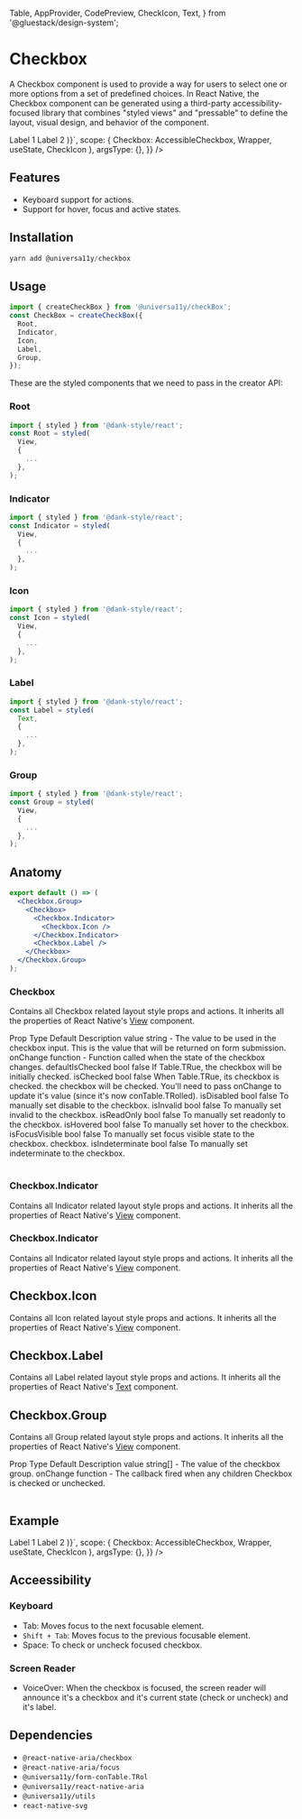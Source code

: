 
<Meta title="components/Checkbox" />

  Table,
  AppProvider,
  CodePreview,
  CheckIcon,
  Text,
} from '@gluestack/design-system';

# Checkbox

A Checkbox component is used to provide a way for users to select one or more options from a set of predefined choices. In React Native, the Checkbox component can be generated using a third-party accessibility-focused library that combines "styled views" and "pressable" to define the layout, visual design, and behavior of the component.

<AppProvider>
  <CodePreview
    showComponentRenderer={true}
    showArgsController={false}
    metaData={{
      code: ` 
      function App () {
          const [values, setValues] = useState([]);
        return (
    <Wrapper>
        <Checkbox.Group value={values} onChange={setValues}>
        <Checkbox
          size="md"
          isInvalid={false}
          value="Label 1"
          aria-label="Label 1"
          accessibilityLabel="Checkbox"
        >
          <Checkbox.Indicator>
            <Checkbox.Icon>
              <CheckIcon />
            </Checkbox.Icon>
          </Checkbox.Indicator>
          <Checkbox.Label>Label 1</Checkbox.Label>
        </Checkbox>
        <Checkbox
          size="md"
          aria-label="Label 2"
          value="Label 2"
          accessibilityLabel="Checkbox"
        >
          <Checkbox.Indicator>
            <Checkbox.Icon>
              <CheckIcon />
            </Checkbox.Icon>
          </Checkbox.Indicator>
          <Checkbox.Label>Label 2</Checkbox.Label>
        </Checkbox>
      </Checkbox.Group>
      </Wrapper>)}`,
      scope: { Checkbox: AccessibleCheckbox, Wrapper, useState, CheckIcon },
      argsType: {},
    }}
  />
</AppProvider>

<br />

## Features

- Keyboard support for actions.
- Support for hover, focus and active states.

## Installation

```jsx
yarn add @universa11y/checkbox
```

## Usage

```jsx
import { createCheckBox } from '@universa11y/checkBox';
const CheckBox = createCheckBox({
  Root,
  Indicator,
  Icon,
  Label,
  Group,
});
```

These are the styled components that we need to pass in the creator API:

### Root

```jsx
import { styled } from '@dank-style/react';
const Root = styled(
  View,
  {
    ...
  },
);
```

### Indicator

```jsx
import { styled } from '@dank-style/react';
const Indicator = styled(
  View,
  {
    ...
  },
);
```

### Icon

```jsx
import { styled } from '@dank-style/react';
const Icon = styled(
  View,
  {
    ...
  },
);
```

### Label

```jsx
import { styled } from '@dank-style/react';
const Label = styled(
  Text,
  {
    ...
  },
);
```

### Group

```jsx
import { styled } from '@dank-style/react';
const Group = styled(
  View,
  {
    ...
  },
);
```

## Anatomy

```jsx
export default () => (
  <Checkbox.Group>
    <Checkbox>
      <Checkbox.Indicator>
        <Checkbox.Icon />
      </Checkbox.Indicator>
      <Checkbox.Label />
    </Checkbox>
  </Checkbox.Group>
);
```

### Checkbox

Contains all Checkbox related layout style props and actions.
It inherits all the properties of React Native's [View](https://reactnative.dev/docs/view#props) component.

<AppProvider>
  <Table>
    <Table.THead sx={{ _dark: { bg: '$gray800' }, _light: { bg: '$gray100' } }}>
      <Table.TR>
        <Table.TH>
          <Text>Prop</Text>
        </Table.TH>
        <Table.TH>
          <Text>Type</Text>
        </Table.TH>
        <Table.TH>
          <Text>Default</Text>
        </Table.TH>
        <Table.TH>
          <Text>Description</Text>
        </Table.TH>
      </Table.TR>
    </Table.THead>
    <Table.TBody>
      <Table.TR>
        <Table.TD>
          <Text>value</Text>
        </Table.TD>
        <Table.TD>
          <Text>string</Text>
        </Table.TD>
        <Table.TD>
          <Text>-</Text>
        </Table.TD>
        <Table.TD>
          <Text>
            The value to be used in the checkbox input. This is the value that
            will be returned on form submission.
          </Text>
        </Table.TD>
      </Table.TR>
      <Table.TR>
        <Table.TD>
          <Text>onChange</Text>
        </Table.TD>
        <Table.TD>
          <Text>function</Text>
        </Table.TD>
        <Table.TD>
          <Text>-</Text>
        </Table.TD>
        <Table.TD>
          <Text>Function called when the state of the checkbox changes.</Text>
        </Table.TD>
      </Table.TR>
      <Table.TR>
        <Table.TD>
          <Text>defaultIsChecked</Text>
        </Table.TD>
        <Table.TD>
          <Text>bool</Text>
        </Table.TD>
        <Table.TD>
          <Text>false</Text>
        </Table.TD>
        <Table.TD>
          <Text>If Table.TRue, the checkbox will be initially checked.</Text>
        </Table.TD>
      </Table.TR>
      <Table.TR>
        <Table.TD>
          <Text>isChecked</Text>
        </Table.TD>
        <Table.TD>
          <Text>bool</Text>
        </Table.TD>
        <Table.TD>
          <Text>false</Text>
        </Table.TD>
        <Table.TD>
          <Text>
            When Table.TRue, its checkbox is checked. the checkbox will be
            checked. You'll need to pass onChange to update it's value (since
            it's now conTable.TRolled).
          </Text>
        </Table.TD>
      </Table.TR>
      <Table.TR>
        <Table.TD>
          <Text>isDisabled</Text>
        </Table.TD>
        <Table.TD>
          <Text>bool</Text>
        </Table.TD>
        <Table.TD>
          <Text>false</Text>
        </Table.TD>
        <Table.TD>
          <Text>To manually set disable to the checkbox.</Text>
        </Table.TD>
      </Table.TR>
      <Table.TR>
        <Table.TD>
          <Text>isInvalid</Text>
        </Table.TD>
        <Table.TD>
          <Text>bool</Text>
        </Table.TD>
        <Table.TD>
          <Text>false</Text>
        </Table.TD>
        <Table.TD>
          <Text>To manually set invalid to the checkbox.</Text>
        </Table.TD>
      </Table.TR>
      <Table.TR>
        <Table.TD>
          <Text>isReadOnly</Text>
        </Table.TD>
        <Table.TD>
          <Text>bool</Text>
        </Table.TD>
        <Table.TD>
          <Text>false</Text>
        </Table.TD>
        <Table.TD>
          <Text>To manually set readonly to the checkbox.</Text>
        </Table.TD>
      </Table.TR>
      <Table.TR>
        <Table.TD>
          <Text>isHovered</Text>
        </Table.TD>
        <Table.TD>
          <Text>bool</Text>
        </Table.TD>
        <Table.TD>
          <Text>false</Text>
        </Table.TD>
        <Table.TD>
          <Text>To manually set hover to the checkbox.</Text>
        </Table.TD>
      </Table.TR>
      <Table.TR>
        <Table.TD>
          <Text>isFocusVisible</Text>
        </Table.TD>
        <Table.TD>
          <Text>bool</Text>
        </Table.TD>
        <Table.TD>
          <Text>false</Text>
        </Table.TD>
        <Table.TD>
          <Text>
            To manually set focus visible state to the checkbox. checkbox.
          </Text>
        </Table.TD>
      </Table.TR>
      <Table.TR>
        <Table.TD>
          <Text>isIndeterminate</Text>
        </Table.TD>
        <Table.TD>
          <Text>bool</Text>
        </Table.TD>
        <Table.TD>
          <Text>false</Text>
        </Table.TD>
        <Table.TD>
          <Text>To manually set indeterminate to the checkbox.</Text>
        </Table.TD>
      </Table.TR>
    </Table.TBody>
  </Table>
</AppProvider>

### Checkbox.Indicator

Contains all Indicator related layout style props and actions.
It inherits all the properties of React Native's [View](https://reactnative.dev/docs/view#props) component.

### Checkbox.Indicator

Contains all Indicator related layout style props and actions.
It inherits all the properties of React Native's [View](https://reactnative.dev/docs/view#props) component.

## Checkbox.Icon

Contains all Icon related layout style props and actions.
It inherits all the properties of React Native's [View](https://reactnative.dev/docs/view#props) component.

## Checkbox.Label

Contains all Label related layout style props and actions.
It inherits all the properties of React Native's [Text](https://reactnative.dev/docs/text#props) component.

## Checkbox.Group

Contains all Group related layout style props and actions.
It inherits all the properties of React Native's [View](https://reactnative.dev/docs/view#props) component.

<AppProvider>
  <Table>
    <Table.THead sx={{ _dark: { bg: '$gray800' }, _light: { bg: '$gray100' } }}>
      <Table.TR>
        <Table.TH>
          <Text>Prop</Text>
        </Table.TH>
        <Table.TH>
          <Text>Type</Text>
        </Table.TH>
        <Table.TH>
          <Text>Default</Text>
        </Table.TH>
        <Table.TH>
          <Text>Description</Text>
        </Table.TH>
      </Table.TR>
    </Table.THead>
    <Table.TBody>
      <Table.TR>
        <Table.TD>
          <Text>value</Text>
        </Table.TD>
        <Table.TD>
          <Text>string[]</Text>
        </Table.TD>
        <Table.TD>
          <Text>-</Text>
        </Table.TD>
        <Table.TD>
          <Text>The value of the checkbox group.</Text>
        </Table.TD>
      </Table.TR>
      <Table.TR>
        <Table.TD>
          <Text>onChange</Text>
        </Table.TD>
        <Table.TD>
          <Text>function</Text>
        </Table.TD>
        <Table.TD>
          <Text>-</Text>
        </Table.TD>
        <Table.TD>
          <Text>
            The callback fired when any children Checkbox is checked or
            unchecked.
          </Text>
        </Table.TD>
      </Table.TR>
    </Table.TBody>
  </Table>
</AppProvider>

## Example

<AppProvider>
  <CodePreview
    showComponentRenderer={true}
    showArgsController={false}
    metaData={{
      code: ` 
      function App () {
          const [values, setValues] = useState([]);
        return (
    <Wrapper>
        <Checkbox.Group value={values} onChange={setValues}>
        <Checkbox
          size="md"
          isInvalid={false}
          value="Label 1"
          aria-label="Label 1"
          accessibilityLabel="Checkbox"
        >
          <Checkbox.Indicator>
            <Checkbox.Icon>
              <CheckIcon />
            </Checkbox.Icon>
          </Checkbox.Indicator>
          <Checkbox.Label>Label 1</Checkbox.Label>
        </Checkbox>
        <Checkbox
          size="md"
          aria-label="Label 2"
          value="Label 2"
          accessibilityLabel="Checkbox"
        >
          <Checkbox.Indicator>
            <Checkbox.Icon>
              <CheckIcon />
            </Checkbox.Icon>
          </Checkbox.Indicator>
          <Checkbox.Label>Label 2</Checkbox.Label>
        </Checkbox>
      </Checkbox.Group>
      </Wrapper>)}`,
      scope: { Checkbox: AccessibleCheckbox, Wrapper, useState, CheckIcon },
      argsType: {},
    }}
  />
</AppProvider>

## Acceessibility

### Keyboard

- Tab: Moves focus to the next focusable element.
- `Shift + Tab`: Moves focus to the previous focusable element.
- Space: To check or uncheck focused checkbox.

### Screen Reader

- VoiceOver: When the checkbox is focused, the screen reader will announce it's a checkbox and it's current state (check or uncheck) and it's label.

## Dependencies

- `@react-native-aria/checkbox`
- `@react-native-aria/focus`
- `@universa11y/form-conTable.TRol`
- `@universa11y/react-native-aria`
- `@universa11y/utils`
- `react-native-svg`
